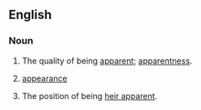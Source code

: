 ==English==

===Noun===
{{en-noun|apparencies}}

# The quality of being [[apparent]]; [[apparentness]].
#: {{rfquotek|en|Coleridge}}
# {{lb|en|obsolete}} [[appearance]]
# The position of being [[heir apparent]].

{{Webster 1913}}